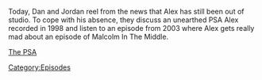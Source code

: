 {{Episode
    | title           = The Case of the Missing Propagandist
    | caption         = [https://knowledgefight.libsyn.com/694-the-case-of-the-missing-propagandist Listen to this episode on Libsyn]
    | episodeNumber   = 694
    | length          = 00:54:24
    | airDate         = June 22, 2022
    | previousEpisode = [[693: August 4, 2003]]
    | nextEpisode     = [[695: June 22, 2022]]
}}

{{Stub}}

Today, Dan and Jordan reel from the news that Alex has still been out of studio.  To cope with his absence, they discuss an unearthed PSA Alex recorded in 1998 and listen to an episode from 2003 where Alex gets really mad about an episode of Malcolm In The Middle.

[https://www.youtube.com/watch?v=1irpvRxbGoY The PSA]

[[Category:Episodes]]
